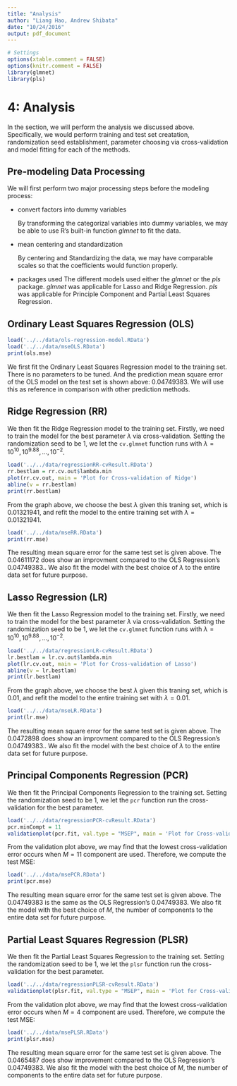 ```yaml
---
title: "Analysis"
author: "Liang Hao, Andrew Shibata"
date: "10/24/2016"
output: pdf_document
---
```

```r
# Settings
options(xtable.comment = FALSE)
options(knitr.comment = FALSE)
library(glmnet)
library(pls)
```

# 4: Analysis
In the section, we will perform the analysis we discussed above. Specifically, we would perform training and test set creatation, randomization seed establishment, parameter choosing via cross-validation and model fitting for each of the methods.

## Pre-modeling Data Processing
We will first perform two major processing steps before the modeling process:

* convert factors into dummy variables
    
    By transforming the categorizal variables into dummy variables, we may be able to use R's built-in function *glmnet* to fit the data.
    
* mean centering and standardization
    
    By centering and Standardizing the data, we may have comparable scales so that the coefficients would function properly.
    
* packages used
    The different models used either the *glmnet* or the *pls* package. *glmnet* was applicable for Lasso and Ridge Regression. *pls* was applicable for Principle Component and Partial Least Squares Regression.


## Ordinary Least Squares Regression (OLS)
```r
load('../../data/ols-regression-model.RData')
load('../../data/mseOLS.RData')
print(ols.mse)
```
We first fit the Ordinary Least Squares Regression model to the training set. There is no parameters to be tuned. And the prediction mean square error of the OLS model on the test set is shown above: 0.04749383. We will use this as reference in comparison with other prediction methods.

## Ridge Regression (RR)
We then fit the Ridge Regression model to the training set. Firstly, we need to train the model for the best parameter $\lambda$ via cross-validation. Setting the randomization seed to be 1, we let the ```cv.glmnet``` function runs with $\lambda = 10^{10}, 10^{9.88}, \dotsc,  10^{-2}$.


```r
load('../../data/regressionRR-cvResult.RData')
rr.bestlam = rr.cv.out$lambda.min
plot(rr.cv.out, main = 'Plot for Cross-validation of Ridge')
abline(v = rr.bestlam)
print(rr.bestlam)
```

From the graph above, we choose the best $\lambda$ given this traning set, which is 0.01321941, and refit the model to the entire training set with $\lambda = 0.01321941$. 

```r
load('../../data/mseRR.RData')
print(rr.mse)
```

The resulting mean square error for the same test set is given above. The 0.04611172 does show an improvment compared to the OLS Regression's 0.04749383.. We also fit the model with the best choice of $\lambda$ to the entire data set for future purpose.

## Lasso Regression (LR)
We then fit the Lasso Regression model to the training set. Firstly, we need to train the model for the best parameter $\lambda$ via cross-validation. Setting the randomization seed to be 1, we let the ```cv.glmnet``` function runs with $\lambda = 10^{10}, 10^{9.88}, \dotsc,  10^{-2}$.


```r
load('../../data/regressionLR-cvResult.RData')
lr.bestlam = lr.cv.out$lambda.min
plot(lr.cv.out, main = 'Plot for Cross-validation of Lasso')
abline(v = lr.bestlam)
print(lr.bestlam)
```

From the graph above, we choose the best $\lambda$ given this traning set, which is 0.01, and refit the model to the entire training set with $\lambda = 0.01$. 

```r
load('../../data/mseLR.RData')
print(lr.mse)
```

The resulting mean square error for the same test set is given above. The 0.0472898 does show an improvment compared to the OLS Regression's 0.04749383.. We also fit the model with the best choice of $\lambda$ to the entire data set for future purpose.

## Principal Components Regression (PCR)
We then fit the Principal Components Regression to the training set. Setting the randomization seed to be 1, we let the ```pcr``` function run the cross-validation for the best parameter.


```r
load('../../data/regressionPCR-cvResult.RData')
pcr.minCompt = 11
validationplot(pcr.fit, val.type = "MSEP", main = 'Plot for Cross-validation of PCR')
```

From the validation plot above, we may find that the lowest cross-validation error occurs when $M = 11$ component are used. Therefore, we compute the test MSE:

```r
load('../../data/msePCR.RData')
print(pcr.mse)
```

The resulting mean square error for the same test set is given above. The 0.04749383 is the same as the OLS Regression's 0.04749383. We also fit the model with the best choice of $M$, the number of components to the entire data set for future purpose.

## Partial Least Squares Regression (PLSR)
We then fit the Partial Least Squares Regression to the training set. Setting the randomization seed to be 1, we let the ```plsr``` function run the cross-validation for the best parameter.


```r
load('../../data/regressionPLSR-cvResult.RData')
validationplot(plsr.fit, val.type = "MSEP", main = 'Plot for Cross-validation of PLSR')
```

From the validation plot above, we may find that the lowest cross-validation error occurs when $M = 4$ component are used. Therefore, we compute the test MSE:

```r
load('../../data/msePLSR.RData')
print(plsr.mse)
```

The resulting mean square error for the same test set is given above. The 0.0465487 does show improvement compared to the OLS Regression's 0.04749383. We also fit the model with the best choice of $M$, the number of components to the entire data set for future purpose.


